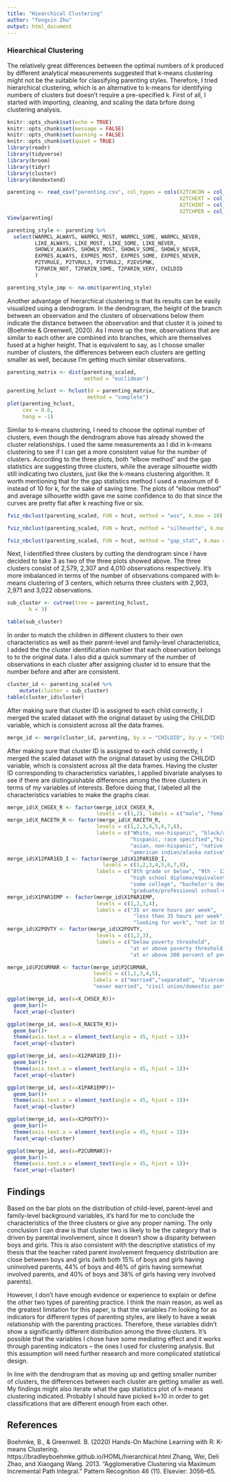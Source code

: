 ```yaml
---
title: "Hiearchical Clustering"
author: "Tongxin Zhu"
output: html_document
---
```

### Hiearchical Clustering
The relatively great differences between the optimal numbers of k produced by different analytical measurements suggested that k-means clustering might not be the suitable for classifying parenting styles. Therefore, I tried hierarchical clustering, which is an alternative to k-means for identifying numbers of clusters but doesn’t require a pre-specified k.
First of all, I started with importing, cleaning, and scaling the data brfore doing clustering analysis.
```r
knitr::opts_chunk$set(echo = TRUE)
knitr::opts_chunk$set(message = FALSE)
knitr::opts_chunk$set(warning = FALSE)
knitr::opts_chunk$set(quiet = TRUE)
library(readr)
library(tidyverse)
library(broom)
library(tidyr)
library(cluster)
library(dendextend)
```

```r
parenting <- read_csv("parenting.csv", col_types = cols(X2TCHCON = col_number(), 
                                                        X2TCHEXT = col_number(),
                                                        X2TCHINT = col_number(), 
                                                        X2TCHPER = col_number()))
View(parenting)
```

```r
parenting_style <- parenting %>%
  select(WARMCL_ALWAYS, WARMCL_MOST, WARMCL_SOME, WARMCL_NEVER,
         LIKE_ALWAYS, LIKE_MOST, LIKE_SOME, LIKE_NEVER,
         SHOWLV_ALWAYS, SHOWLV_MOST, SHOWLV_SOME, SHOWLV_NEVER,
         EXPRES_ALWAYS, EXPRES_MOST, EXPRES_SOME, EXPRES_NEVER,
         P2TVRULE, P2TVRUL3, P2TVRUL2, P2EVSPNK,
         T2PARIN_NOT, T2PARIN_SOME, T2PARIN_VERY, CHILDID
         )
```

```r
parenting_style_imp <- na.omit(parenting_style)
```


Another advantage of hierarchical clustering is that its results can be easily visualized using a dendrogram. In the dendrogram, the height of the branch between an observation and the clusters of observations below them indicate the distance between the observation and that cluster it is joined to (Boehmke & Greenwell, 2020). As I move up the tree, observations that are similar to each other are combined into branches, which are themselves fused at a higher height. That is equivalent to say, as I choose smaller number of clusters, the differences between each clusters are getting smaller as well, because I'm getting much similar observations.
```r
parenting_matrix <- dist(parenting_scaled,
                         method = "euclidean")

parenting_hclust <- hclust(d = parenting_matrix,
                          method = "complete")
plot(parenting_hclust,
     cex = 0.6,
     hang = -1)

```


Similar to k-means clustering, I need to choose the optimal number of clusters, even though the dendrogram above has already showed the cluster relationships. I used the same measurements as I did in k-means clustering to see if I can get a more consistent value for the number of clusters. According to the three plots, both “elbow method” and the gap statistics are suggesting three clusters, while the average silhouette width still indicating two clusters, just like the k-means clustering algorithm. It worth mentioning that for the gap statistics method I used a maximum of 6 instead of 10 for k, for the sake of saving time. The plots of “elbow method”  and average silhouette width gave me some confidence to do that since the curves are pretty flat after k reaching five or six.

```r
fviz_nbclust(parenting_scaled, FUN = hcut, method = "wss", k.max = 10)
```

```r
fviz_nbclust(parenting_scaled, FUN = hcut, method = "silhouette", k.max = 10)
```

```r
fviz_nbclust(parenting_scaled, FUN = hcut, method = "gap_stat", k.max = 6)
```


Next, I identified three clusters by cutting the dendrogram since I have decided to take 3 as two of the three plots showed above. The three clusters consist of 2,579, 2,307 and 4,010 observations respectively. It’s more imbalanced in terms of the number of observations compared with k-means clustering of 3 centers, which returns three clusters with 2,903, 2,971 and 3,022 observations.
```r
sub_cluster <- cutree(tree = parenting_hclust,
       k = 3)

table(sub_cluster)
```


In order to match the children in different clusters to their own characteristics as well as their parent-level and family-level characteristics, I added the the cluster identification number that each observation belongs to to the original data. I also did a quick summary of the number of observations in each cluster after assigning cluster id to ensure that the number before and after are consistent. 
```r
cluster_id <- parenting_scaled %>%
    mutate(cluster = sub_cluster)
table(cluster_id$cluster)
```


After making sure that cluster ID is assigned to each child correctly, I merged the scaled dataset with the original dataset by using the CHILDID variable, which is consistent across all the data frames. 
```r
merge_id <- merge(cluster_id, parenting, by.x = "CHILDID", by.y = "CHILDID")
```


After making sure that cluster ID is assigned to each child correctly, I merged the scaled dataset with the original dataset by using the CHILDID variable, which is consistent across all the data frames. Having the cluster ID corresponding to characteristics variables, I applied bivariate analyses to see if there are distinguishable differences among the three clusters in terms of my variables of interests. Before doing that, I labeled all the characteristics variables to make the graphs clear.
```r
merge_id$X_CHSEX_R <- factor(merge_id$X_CHSEX_R,
                             levels = c(1,2), labels = c("male", "female"))
merge_id$X_RACETH_R <- factor(merge_id$X_RACETH_R,
                             levels = c(1,2,3,4,5,6,7,8), 
                             labels = c("White, non-hispanic", "black/african american",
                                        "hispanic, race specified","hispanic, no race specified",
                                        "asian, non-hispanic", "native hawaiian/pacific",
                                        "american indian/alaska native", "two or more races"))
merge_id$X12PAR1ED_I <- factor(merge_id$X12PAR1ED_I,
                               levels = c(1,2,3,4,5,6,7,8), 
                             labels = c("8th grade or below", "9th - 12th grade",
                                        "high school diploma/equivalent","voc/tech program",
                                        "some college", "bachelor's degree",
                                        "graduate/professional school-no degree", "master's +"))
merge_id$X1PAR1EMP <- factor(merge_id$X1PAR1EMP,
                             levels = c(1,2,3,4),
                             labels = c("35 or more hours per week", 
                                         "less than 35 hours per week",
                                         "looking for work", "not in the labor force"))
merge_id$X2POVTY <- factor(merge_id$X2POVTY,
                             levels = c(1,2,3),
                             labels = c("below poverty threshold", 
                                        "at or above poverty threshold, below 200 percent of poverty threshold",
                                        "at or above 200 percent of poverty threshold"))

merge_id$P2CURMAR <- factor(merge_id$P2CURMAR,
                            levels = c(1,2,3,4,5),
                            labels = c("married","separated", "divorced or widowed", 
                            "never married", "civil union/domestic partnership"))
```

```r
ggplot(merge_id, aes(x=X_CHSEX_R))+
  geom_bar()+
  facet_wrap(~cluster)
```


```r
ggplot(merge_id, aes(x=X_RACETH_R))+
  geom_bar()+
  theme(axis.text.x = element_text(angle = 45, hjust = 1))+
  facet_wrap(~cluster)
```

```r
ggplot(merge_id, aes(x=X12PAR1ED_I))+
  geom_bar()+
  theme(axis.text.x = element_text(angle = 45, hjust = 1))+
  facet_wrap(~cluster)
```


```r
ggplot(merge_id, aes(x=X1PAR1EMP))+
  geom_bar()+
  theme(axis.text.x = element_text(angle = 45, hjust = 1))+
  facet_wrap(~cluster)
```

```r
ggplot(merge_id, aes(x=X2POVTY))+
  geom_bar()+
  theme(axis.text.x = element_text(angle = 45, hjust = 1))+
  facet_wrap(~cluster)
```


```r
ggplot(merge_id, aes(x=P2CURMAR))+
  geom_bar()+
  theme(axis.text.x = element_text(angle = 45, hjust = 1))+
  facet_wrap(~cluster)
```


## Findings
Based on the bar plots on the distribution of child-level, parent-level and family-level background variables, it’s hard for me to conclude the characteristics of the three clusters or give any proper naming. The only conclusion I can draw is that cluster two is likely to be the category that is driven by parental involvement, since it doesn’t show a disparity between boys and girls. This is also consistent with the descriptive statistics of my thesis that the teacher rated parent involvement frequency distribution are close between boys and girls (with both 15% of boys and girls having uninvolved parents, 44% of boys and 46% of girls having somewhat involved parents, and 40% of boys and 38% of girls having very involved parents). 

However, I don’t have enough evidence or experience to explain or define the other two types of parenting practice. I think the main reason, as well as the greatest limitation for this paper, is that the variables I’m looking for as indicators for different types of parenting styles, are likely to have a weak relationship with the parenting practices. Therefore, these variables didn’t show a significantly different distribution among the three clusters. It’s possible that the variables I chose have some mediating effect and it works through parenting indicators – the ones I used for clustering analysis. But this assumption will need further research and more complicated statistical design.

In line with the dendrogram that as moving up and getting smaller number of clusters, the differences between each cluster are getting smaller as well. My findings might also iterate what the gap statistics plot of k-means clustering indicated. Probably I should have picked k=10 in order to get classifications that are different enough from each other.

## References
Boehmke, B., & Greenwell. B. (2020) Hands-On Machine Learning with R: K-means Clustering. https://bradleyboehmke.github.io/HOML/hierarchical.html
Zhang, Wei, Deli Zhao, and Xiaogang Wang. 2013. “Agglomerative Clustering via Maximum Incremental Path Integral.” Pattern Recognition 46 (11). Elsevier: 3056–65.
